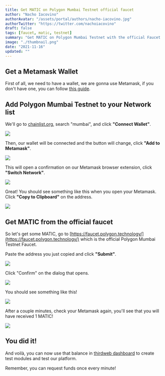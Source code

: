 ```yaml
---
title: Get MATIC on Polygon Mumbai Testnet official faucet
author: "Nacho Iacovino"
authorAvatar: "/assets/portal/authors/nacho-iacovino.jpg"
authorTwitter: "https://twitter.com/nachoiacovino"
draft: false
tags: [faucet, matic, testnet]
summary: "Get MATIC on Polygon Mumbai Testnet with the official Faucet from Polygon."
image: "./thumbnail.png"
date: "2021-11-16"
updated: ""
---
```


## Get a Metamask Wallet

First of all, we need to have a wallet, we are gonna use Metamask, if you don't have one, you can follow [this guide](/portal/guides/create-a-metamask-wallet).

## Add Polygon Mumbai Testnet to your Network list

We'll go to [chainlist.org](https://chainlist.org/), search "mumbai", and click **"Connect Wallet"**.

![](./get-matic-1.png)

Then, our wallet will be connected and the button will change, click **"Add to Metamask"**.

![](./get-matic-2.png)

This will open a confirmation on our Metamask browser extension, click **"Switch Network"**.

![](./get-matic-3.png)

Great! You should see something like this when you open your Metamask. Click **"Copy to Clipboard"** on the address.

![](./get-matic-4.png)

## Get MATIC from the official faucet

So let's get some MATIC, go to [https://faucet.polygon.technology/](https://faucet.polygon.technology/) which is the official Polygon Mumbai Testnet Faucet.

Paste the address you just copied and click **"Submit"**.

![](./get-matic-5.png)

Click "Confirm" on the dialog that opens.

![](./get-matic-6.png)

You should see something like this!

![](./get-matic-7.png)

After a couple minutes, check your Metamask again, you'll see that you will have received 1 MATIC!

![](./get-matic-8.png)

## You did it!

And voilà, you can now use that balance in [thirdweb dashboard](https://thirdweb.com/start) to create test modules and test our platform.

Remember, you can request funds once every minute!
